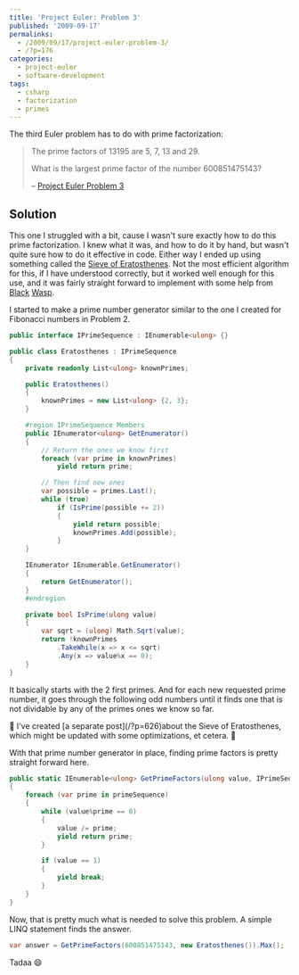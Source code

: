 ---
title: 'Project Euler: Problem 3'
published: '2009-09-17'
permalinks:
  - /2009/09/17/project-euler-problem-3/
  - /?p=176
categories:
  - project-euler
  - software-development
tags:
  - csharp
  - factorization
  - primes
---

The third Euler problem has to do with prime factorization:

> The prime factors of 13195 are 5, 7, 13 and 29.
>
> What is the largest prime factor of the number 600851475143?
>
> – [Project Euler Problem 3](https://projecteuler.net/problem=3)

## Solution

This one I struggled with a bit, cause I wasn't sure exactly how to do this prime factorization. I knew what it was, and how to do it by hand, but wasn't quite sure how to do it effective in code. Either way I ended up using something called the [Sieve of Eratosthenes](http://en.wikipedia.org/wiki/Sieve_of_Eratosthenes). Not the most efficient algorithm for this, if I have understood correctly, but it worked well enough for this use, and it was fairly straight forward to implement with some help from [Black](http://www.blackwasp.co.uk/Eratosthenes.aspx) [Wasp](http://www.blackwasp.co.uk/PrimeFactors.aspx).

I started to make a prime number generator similar to the one I created for Fibonacci numbers in Problem 2.

```csharp
public interface IPrimeSequence : IEnumerable<ulong> {}

public class Eratosthenes : IPrimeSequence
{
    private readonly List<ulong> knownPrimes;

    public Eratosthenes()
    {
        knownPrimes = new List<ulong> {2, 3};
    }

    #region IPrimeSequence Members
    public IEnumerator<ulong> GetEnumerator()
    {
        // Return the ones we know first
        foreach (var prime in knownPrimes)
            yield return prime;

        // Then find new ones
        var possible = primes.Last();
        while (true)
            if (IsPrime(possible += 2))
            {
                yield return possible;
                knownPrimes.Add(possible);
            }
    }

    IEnumerator IEnumerable.GetEnumerator()
    {
        return GetEnumerator();
    }
    #endregion

    private bool IsPrime(ulong value)
    {
        var sqrt = (ulong) Math.Sqrt(value);
        return !knownPrimes
            .TakeWhile(x => x <= sqrt)
            .Any(x => value%x == 0);
    }
}
```

It basically starts with the 2 first primes. And for each new requested prime number, it goes through the following odd numbers until it finds one that is not dividable by any of the primes ones we know so far.

<Note>
  📝 I've created [a separate post](/?p=626)about the Sieve of Eratosthenes,
  which might be updated with some optimizations, et cetera. 🙂
</Note>

With that prime number generator in place, finding prime factors is pretty straight forward here.

```csharp
public static IEnumerable<ulong> GetPrimeFactors(ulong value, IPrimeSequence primeSequence)
{
    foreach (var prime in primeSequence)
    {
        while (value%prime == 0)
        {
            value /= prime;
            yield return prime;
        }

        if (value == 1)
        {
            yield break;
        }
    }
}
```

Now, that is pretty much what is needed to solve this problem. A simple LINQ statement finds the answer.

```csharp
var answer = GetPrimeFactors(600851475143, new Eratosthenes()).Max();
```

Tadaa 😄
